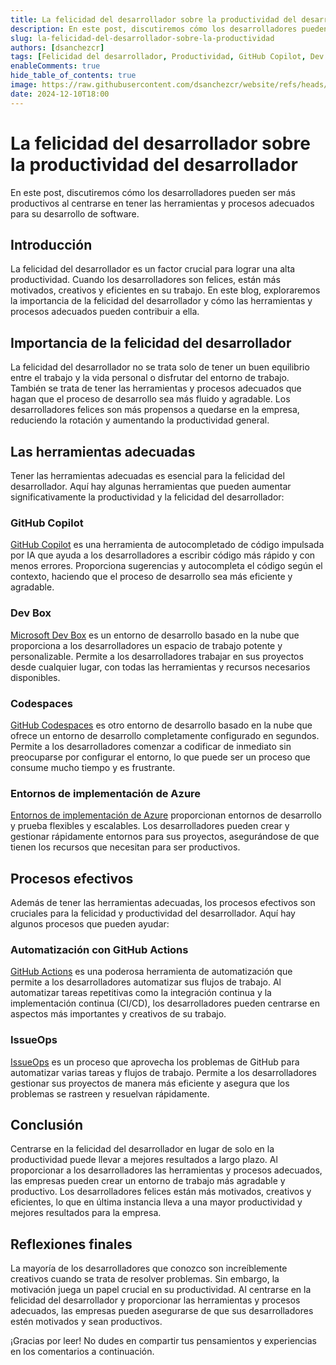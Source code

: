 ```yaml
---
title: La felicidad del desarrollador sobre la productividad del desarrollador
description: En este post, discutiremos cómo los desarrolladores pueden ser más productivos al centrarse en tener las herramientas y procesos adecuados para su desarrollo de software.
slug: la-felicidad-del-desarrollador-sobre-la-productividad
authors: [dsanchezcr]
tags: [Felicidad del desarrollador, Productividad, GitHub Copilot, Dev Box, Codespaces, Entornos de implementación de Azure, GitHub Actions]
enableComments: true
hide_table_of_contents: true
image: https://raw.githubusercontent.com/dsanchezcr/website/refs/heads/main/static/img/blog/2024-12-10-DeveloperHappiness/DeveloperHappiness.jpg
date: 2024-12-10T18:00
---
```


# La felicidad del desarrollador sobre la productividad del desarrollador

En este post, discutiremos cómo los desarrolladores pueden ser más productivos al centrarse en tener las herramientas y procesos adecuados para su desarrollo de software.

<!--truncate-->

## Introducción

La felicidad del desarrollador es un factor crucial para lograr una alta productividad. Cuando los desarrolladores son felices, están más motivados, creativos y eficientes en su trabajo. En este blog, exploraremos la importancia de la felicidad del desarrollador y cómo las herramientas y procesos adecuados pueden contribuir a ella.

## Importancia de la felicidad del desarrollador

La felicidad del desarrollador no se trata solo de tener un buen equilibrio entre el trabajo y la vida personal o disfrutar del entorno de trabajo. También se trata de tener las herramientas y procesos adecuados que hagan que el proceso de desarrollo sea más fluido y agradable. Los desarrolladores felices son más propensos a quedarse en la empresa, reduciendo la rotación y aumentando la productividad general.

## Las herramientas adecuadas

Tener las herramientas adecuadas es esencial para la felicidad del desarrollador. Aquí hay algunas herramientas que pueden aumentar significativamente la productividad y la felicidad del desarrollador:

### GitHub Copilot

[GitHub Copilot](https://github.com/features/copilot) es una herramienta de autocompletado de código impulsada por IA que ayuda a los desarrolladores a escribir código más rápido y con menos errores. Proporciona sugerencias y autocompleta el código según el contexto, haciendo que el proceso de desarrollo sea más eficiente y agradable.

### Dev Box

[Microsoft Dev Box](https://azure.microsoft.com/en-us/services/dev-box/) es un entorno de desarrollo basado en la nube que proporciona a los desarrolladores un espacio de trabajo potente y personalizable. Permite a los desarrolladores trabajar en sus proyectos desde cualquier lugar, con todas las herramientas y recursos necesarios disponibles.

### Codespaces

[GitHub Codespaces](https://github.com/features/codespaces) es otro entorno de desarrollo basado en la nube que ofrece un entorno de desarrollo completamente configurado en segundos. Permite a los desarrolladores comenzar a codificar de inmediato sin preocuparse por configurar el entorno, lo que puede ser un proceso que consume mucho tiempo y es frustrante.

### Entornos de implementación de Azure

[Entornos de implementación de Azure](https://azure.microsoft.com/en-us/services/deployment-environments/) proporcionan entornos de desarrollo y prueba flexibles y escalables. Los desarrolladores pueden crear y gestionar rápidamente entornos para sus proyectos, asegurándose de que tienen los recursos que necesitan para ser productivos.

## Procesos efectivos

Además de tener las herramientas adecuadas, los procesos efectivos son cruciales para la felicidad y productividad del desarrollador. Aquí hay algunos procesos que pueden ayudar:

### Automatización con GitHub Actions

[GitHub Actions](https://github.com/features/actions) es una poderosa herramienta de automatización que permite a los desarrolladores automatizar sus flujos de trabajo. Al automatizar tareas repetitivas como la integración continua y la implementación continua (CI/CD), los desarrolladores pueden centrarse en aspectos más importantes y creativos de su trabajo.

### IssueOps

[IssueOps](https://github.blog/2021-04-13-issue-ops-automation-for-everyone/) es un proceso que aprovecha los problemas de GitHub para automatizar varias tareas y flujos de trabajo. Permite a los desarrolladores gestionar sus proyectos de manera más eficiente y asegura que los problemas se rastreen y resuelvan rápidamente.

## Conclusión

Centrarse en la felicidad del desarrollador en lugar de solo en la productividad puede llevar a mejores resultados a largo plazo. Al proporcionar a los desarrolladores las herramientas y procesos adecuados, las empresas pueden crear un entorno de trabajo más agradable y productivo. Los desarrolladores felices están más motivados, creativos y eficientes, lo que en última instancia lleva a una mayor productividad y mejores resultados para la empresa.

## Reflexiones finales

La mayoría de los desarrolladores que conozco son increíblemente creativos cuando se trata de resolver problemas. Sin embargo, la motivación juega un papel crucial en su productividad. Al centrarse en la felicidad del desarrollador y proporcionar las herramientas y procesos adecuados, las empresas pueden asegurarse de que sus desarrolladores estén motivados y sean productivos.

¡Gracias por leer! No dudes en compartir tus pensamientos y experiencias en los comentarios a continuación.
